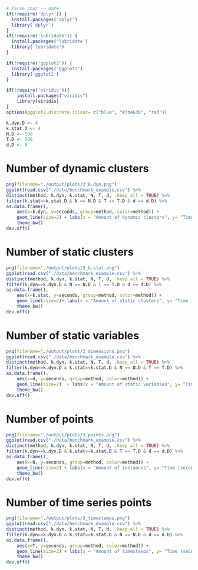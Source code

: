 ```r
# Parse char -> date
if(!require('dplyr')) {
  install.packages('dplyr')
  library('dplyr')
}
if(!require('lubridate')) {
  install.packages('lubridate')
  library('lubridate')
}

if(!require('ggplot2')) {
  install.packages('ggplot2')
  library('ggplot2')
}

if(!require('viridis')){
    install.packages("viridis")
    library(viridis)
}
options(ggplot2.discrete.colour= c("blue", "#3be63b", "red"))
```
```r
k.dyn.D <- 4
k.stat.D <- 4
N.D <- 500
T.D <- 500
d.D <- 8
```


# Number of dynamic clusters 
```r
png(filename="./output/plots/3_k.dyn.png")
ggplot(read.csv("./data/benchmark_example.csv") %>%
distinct(method, k.dyn, k.stat, N, T, d, .keep_all = TRUE) %>%
filter(k.stat==k.stat.D & N == N.D & T == T.D & d == d.D) %>% 
as.data.frame(), 
    aes(x=k.dyn, y=seconds, group=method, color=method)) + 
    geom_line(size=2) + labs(x = "Amount of dynamic clusters", y= "Time (seconds)") +
    theme_bw()
dev.off()
```


# Number of static clusters
```r
png(filename="./output/plots/3_k.stat.png")
ggplot(read.csv("./data/benchmark_example.csv") %>%
distinct(method, k.dyn, k.stat, N, T, d, .keep_all = TRUE) %>%
filter(k.dyn==k.dyn.D & N == N.D & T == T.D & d == d.D) %>% 
as.data.frame(), 
    aes(x=k.stat, y=seconds, group=method, color=method)) + 
    geom_line(size=2)+ labs(x = "Amount of static clusters", y= "Time (seconds)") +
    theme_bw()
dev.off()
```
# Number of static variables
```r
png(filename="./output/plots/3_dimensions.png")
ggplot(read.csv("./data/benchmark_example.csv") %>%
distinct(method, k.dyn, k.stat, N, T, d, .keep_all = TRUE) %>%
filter(k.dyn==k.dyn.D & k.stat==k.stat.D & N == N.D & T == T.D) %>% 
as.data.frame(), 
    aes(x=d, y=seconds, group=method, color=method)) + 
    geom_line(size=2)  + labs(x = "Amount of static variables", y= "Time (seconds)") +
    theme_bw()
dev.off()
```

# Number of points
```r
png(filename="./output/plots/3_points.png")
ggplot(read.csv("./data/benchmark_example.csv") %>%
distinct(method, k.dyn, k.stat, N, T, d, .keep_all = TRUE) %>%
filter(k.dyn==k.dyn.D & k.stat==k.stat.D & T == T.D & d == d.D) %>% 
as.data.frame(), 
    aes(x=N, y=seconds, group=method, color=method)) +
    geom_line(size=2) + labs(x = "Amount of instances", y= "Time (seconds)") +
    theme_bw()
dev.off()
```
# Number of time series points
```r
png(filename="./output/plots/3_timestamps.png")
ggplot(read.csv("./data/benchmark_example.csv") %>%
distinct(method, k.dyn, k.stat, N, T, d, .keep_all = TRUE) %>%
filter(k.dyn==k.dyn.D & k.stat==k.stat.D & N == N.D & d == d.D) %>% 
as.data.frame(), 
    aes(x=T, y=seconds, group=method, color=method)) + 
    geom_line(size=2) + labs(x = "Amount of timestamps", y= "Time (seconds)") +
    theme_bw()
dev.off()
```
